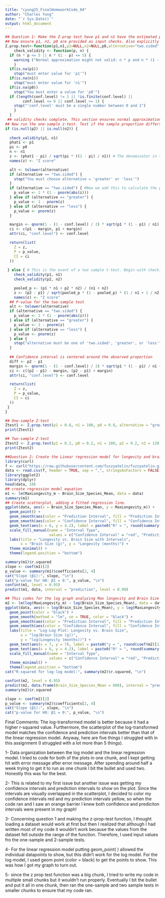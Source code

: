 ```yaml
---
title: "cyung25_FinalHomeworkCode_04"
author: "Charles Yung"
date: "`r Sys.Date()`"
output: html_document
---
```

```r
## Question 1: Make the Z-prop test have p1 and n1 have the estimated proportion and sample size, p2 and n2 default to null unless in event of two-sample. 
## Now ensure p1, n1, p0 are provided as input checks. Also explicitly code for confidence level between zero and 1. 
Z.prop.test<-function(p1,n1,p2=NULL,n2=NULL,p0,alternative="two.sided",conf.level=0.95) {
    check_validity <- function(p, n) { 
  if (n * p <= 5 || n * (1 - p) <= 5) { 
    warning ("Normal approximation might not valid: n * p and n * (1 - p) should both be > 5.") 
    } 
  if(is.na(p1))
    stop("must enter value for 'p1'")
  if(is.na(n1))
    stop("must enter value for 'n1'")
  if(is.na(p0))
    stop("You must enter a value for 'p0'")
  if (length(conf.level) != 1 || !is.finite(conf.level) ||
        conf.level <= 0 || conf.level >= 1) {
    stop("'conf.level' must be a single number between 0 and 1") 
    }
  }
 ## validity checks complete. This section ensures normal approximation is valid. 
## Now run the one-sample z-test. Test if the sample proportion differs from the population proportion. 
if (is.null(p2) || is.null(n2)) {
  
  check_validity(p1, n1) 
  phat1 <- p1
  pi <- p0
  n <- n1
  z <- (phat1 - pi) / sqrt(pi * ((1 - pi) / n1)) # The denominator in this function is the standard error.
  names(z) <- "Z score" 

  alt <- tolower(alternative)
  if (alternative == "two.sided") {
    stop("You must choose alternative = 'greater' or 'less'")
  }
  if (alternative == "two.sided") { #Now we add this to calculate the p-value based on the alternative hypothesis
    p_value <- 2 * (1 - pnorm(abs(z)))
  } else if (alternative == "greater") {
    p_value <- 1 - pnorm(z)
  } else if (alternative == "less") {
    p_value <- pnorm(z)
  }

  margin <- qnorm(1 - (1 - conf.level) / 2) * sqrt(p1 * (1 - p1) / n1)
  ci <- c(p1 - margin, p1 + margin)
  attr(ci, "conf.level") <- conf.level

  return(list(
    Z = z,
    P = p_value,
    CI = ci
  ))
  
 } else { # This is the event of a two sample t-test. Begin with checking data validity for both samples
    check_validity(p1, n1)
    check_validity(p2, n2)

    pooled_p <- (p1 * n1 + p2 * n2) / (n1 + n2)
    z <- (p2 - p1) / sqrt(pooled_p * (1 - pooled_p) * (1 / n1 + 1 / n2))
    names(z) <- "Z score"
  ## P-value for the two-sample test
  alt <- tolower(alternative)
  if (alternative == "two.sided") {
    p_value <- 2 * (1 - pnorm(abs(z)))
  } else if (alternative == "greater") {
    p_value <- 1 - pnorm(z)
  } else if (alternative == "less") {
    p_value <- pnorm(z) 
  } else {
    stop("alternative must be one of 'two.sided', 'greater', or 'less'")
  }
  
  ## Confidence interval is centered around the observed proportion
  diff <- p2 - p1
  margin <- qnorm(1 - (1 - conf.level) / 2) * sqrt(p1 * (1 - p1) / n1 + p2 * (1 - p2) / n2)
  ci <- c((p2 - p1) - margin, (p2 - p1) + margin)
  attr(ci, "conf.level") <- conf.level

  return(list(
    Z = z, 
    P = p_value, 
    CI = ci
  ))
 }
}
```

```r
## One-sample Z-test
Ztest1 <- Z.prop.test(p1 = 0.8, n1 = 100, p0 = 0.8, alternative = "greater")
print(Ztest1)
```

```r
## Two-sample Z-test
Ztest2 <- Z.prop.test(p1 = 0.2, p0 = 0.2, n1 = 100, p2 = 0.2, n2 = 120, alternative = "less")
print(Ztest2)

```


```r
##Question 2: Create the Linear regression model for longevity and brain size
library(curl)
f <- curl("https://raw.githubusercontent.com/fuzzyatelin/fuzzyatelin.github.io/master/AN588_Fall23/KamilarAndCooperData.csv")
data <- read.csv(f, header = TRUE, sep = ",", stringsAsFactors = FALSE)
library(ggplot2)
library(dplyr) 
head(data, 10)
## create regression model equation
m1 <- lm(MaxLongevity_m ~ Brain_Size_Species_Mean, data = data)
summary(m1)
## Create scatterplot, adding a fitted regression line. 
ggplot(data, aes(x = Brain_Size_Species_Mean, y = MaxLongevity_m)) +
  geom_point() +
  geom_smooth(aes(color = "Prediction Interval", fill = "Prediction Interval"), method = "lm", se = TRUE, level = 0.90) +
  geom_smooth(aes(color = "Confidence Interval", fill = "Confidence Interval"),method = "lm", se = TRUE, level = 0.95) +
  geom_text(aes(x = 6, y = 4.2), label = paste0("R² = ", round(summary(m1)$r.squared, 3)), color = "black", size = 4) +
  scale_fill_manual(name = "Interval Type",
                    values = c("Confidence Interval" = "red", "Prediction Interval" = "yellow")) +
  labs(title = "Longevity vs. Brain Size with Intervals",
       x = "Brain Size (g)", y = "Longevity (months)") +
  theme_minimal() +
  theme(legend.position = "bottom")

summary(m1)$r.squared
slope <- coef(m1)[2]
p_value <- summary(m1)$coefficients[2, 4]
cat("Slope (β1):", slope, "\n")
cat("p-value for H0: β1 = 0:", p_value, "\n") 
confint(m1, level = 0.95)
predict(m1, data, interval = "prediction", level = 0.90)
```


```r
## This codes for the log graph analyzing Max longevity and Brain Size Species Mean. We should still see a positive correlation between both variables!
m2 <- lm(log(MaxLongevity_m) ~ log(Brain_Size_Species_Mean), data = data)
ggplot(data, aes(x = log(Brain_Size_Species_Mean), y = log(MaxLongevity_m))) +
  geom_point(color = "black") +
  geom_smooth(method = "lm", se = TRUE, color = "black") +
  geom_smooth(aes(color = "Prediction Interval", fill = "Prediction Interval"), method = "lm", se = TRUE, level = 0.90) +
  geom_smooth(aes(color = "Confidence Interval", fill = "Confidence Interval"),method = "lm", se = TRUE, level = 0.95) +
  labs(title = "Log-Log Plot: Longevity vs. Brain Size",
       x = "log(Brain Size (g))", 
       y = "log(Longevity (months))") +
  geom_text(aes(x = 7, y = 7), label = paste0("y = ", round(coef(m2)[1], 2), " + ", round(coef(m2)[2], 2), "x"), color = "blue", size = 4) +
  geom_text(aes(x = 6, y = 4.2), label = paste0("R² = ", round(summary(m2)$r.squared, 3)), color = "black", size = 4) +
  scale_fill_manual(name = "Interval Type",
                    values = c("Confidence Interval" = "red", "Prediction Interval" = "yellow")) +
  theme_minimal() +
  theme(legend.position = "bottom")
cat("R-squared for log-log model:", summary(m2)$r.squared, "\n")

confint(m2, level = 0.95)
predict(m2, data.frame(Brain_Size_Species_Mean = 800), interval = "prediction", level = 0.90)
summary(m2)$r.squared

slope <- coef(m2)[2]
p_value <- summary(m2)$coefficients[2, 4]
cat("Slope (β1):", slope, "\n")
cat("p-value for H0: β1 = 0:", p_value, "\n") 
```

Final Comments: The log-transformed model is better because it had a higher r-squared value. Furthermore, the scatterplot of the log-transformed model matches the confidence and prediction intervals better than that of the linear regression model. 
Anyway, here are five things I struggled with in this assignment (I struggled with a lot more than 5 things).

1- Data organization between the log model and the linear regression model. I tried to code for both of the plots in one chunk, and I kept getting hit with error message after error message. After spending around half a week trying to get it to run as one chunk I bit the bullet and used two. Honestly this was for the best. 

2- This is related to my first issue but another issue was getting my confidence intervals and prediction intervals to show on the plot. Since the intervals are visually overlapped in the scatterplot, I decided to color my confidence intervals red and my prediction intervals yellow, so when the code ran and I saw an orange barrier I knew both confidence and prediciton intervals were present in my graph!

3- Concerning question 1 and making the z-prop-test function, I thought loading a dataset would work at first but then I realized that although I had written most of my code it wouldn't work because the values from the dataset fell outside the range of the function. Therefore, I used input values fro the one-sample and 2-sample tests. 

4- For the linear regression model putting geom_point( ) allowed the individual datapoints to show, but this didn't work for the log model. For the log model, I used geom point (color = black) to get the points to show. This was how I got my graph to turn out. 

5- since the z prop test function was a big chunk, I tried to write my code in multiple small chunks but it wouldn't run properly. Eventually I bit the bullet and put it all in one chunk, then ran the one-sample and two sample tests in smaller chunks to ensure that my code ran. 
